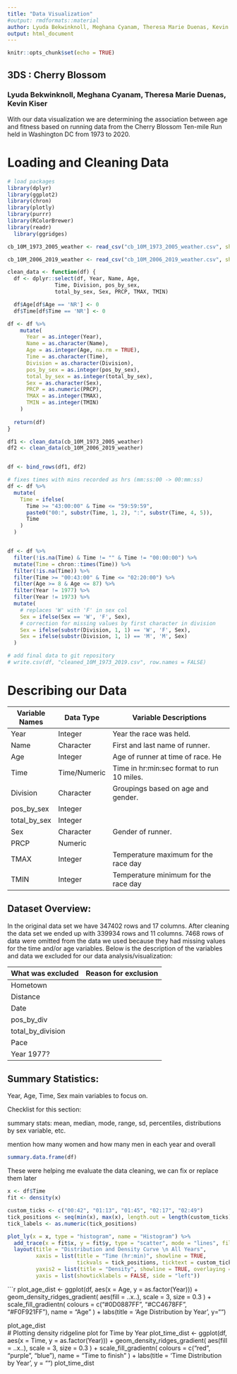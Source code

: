 ```yaml
---
title: "Data Visualization"
#output: rmdformats::material
author: Lyuda Bekwinknoll, Meghana Cyanam, Theresa Marie Duenas, Kevin Kiser
output: html_document
---
```


```r
knitr::opts_chunk$set(echo = TRUE)
```

## 3DS : Cherry Blossom

### Lyuda Bekwinknoll, Meghana Cyanam, Theresa Marie Duenas, Kevin Kiser

With our data visualization we are determining the association between age and fitness based on running data from the Cherry Blossom Ten-mile Run held in Washington DC from 1973 to 2020.

# Loading and Cleaning Data

```r
# load packages
library(dplyr)
library(ggplot2)
library(chron)
library(plotly)
library(purrr)
library(RColorBrewer)
library(readr)
  library(ggridges)
```

```r

cb_10M_1973_2005_weather <- read_csv("cb_10M_1973_2005_weather.csv", show_col_types = FALSE)

cb_10M_2006_2019_weather <- read_csv("cb_10M_2006_2019_weather.csv", show_col_types = FALSE)

clean_data <- function(df) {
  df <- dplyr::select(df, Year, Name, Age, 
               Time, Division, pos_by_sex, 
               total_by_sex, Sex, PRCP, TMAX, TMIN)

  df$Age[df$Age == 'NR'] <- 0
  df$Time[df$Time == 'NR'] <- 0

df <- df %>%
    mutate(
      Year = as.integer(Year),
      Name = as.character(Name),
      Age = as.integer(Age, na.rm = TRUE),
      Time = as.character(Time),
      Division = as.character(Division),
      pos_by_sex = as.integer(pos_by_sex),
      total_by_sex = as.integer(total_by_sex),
      Sex = as.character(Sex),
      PRCP = as.numeric(PRCP),
      TMAX = as.integer(TMAX),
      TMIN = as.integer(TMIN)
    )
  
  return(df)
}

df1 <- clean_data(cb_10M_1973_2005_weather)
df2 <- clean_data(cb_10M_2006_2019_weather)


df <- bind_rows(df1, df2)
```

```r

# fixes times with mins recorded as hrs (mm:ss:00 -> 00:mm:ss)
df <- df %>%
  mutate(
    Time = ifelse(
      Time >= "43:00:00" & Time <= "59:59:59",
      paste0("00:", substr(Time, 1, 2), ":", substr(Time, 4, 5)),
      Time
    )
  )


df <- df %>%
  filter(!is.na(Time) & Time != "" & Time != "00:00:00") %>%
  mutate(Time = chron::times(Time)) %>%
  filter(!is.na(Time)) %>%
  filter(Time >= "00:43:00" & Time <= "02:20:00") %>%
  filter(Age >= 8 & Age <= 87) %>%
  filter(Year != 1977) %>%
  filter(Year != 1973) %>%
  mutate(
    # replaces 'W' with 'F' in sex col
    Sex = ifelse(Sex == 'W', 'F', Sex),
    # correction for missing values by first character in division
    Sex = ifelse(substr(Division, 1, 1) == 'W', 'F', Sex),
    Sex = ifelse(substr(Division, 1, 1) == 'M', 'M', Sex)
  )

```

```r
# add final data to git repository
# write.csv(df, "cleaned_10M_1973_2019.csv", row.names = FALSE)

```

# Describing our Data

| Variable Names | Data Type    | Variable Descriptions                      |
|----------------|--------------|--------------------------------------------|
| Year           | Integer      | Year the race was held.                    |
| Name           | Character    | First and last name of runner.             |
| Age            | Integer      | Age of runner at time of race. He          |
| Time           | Time/Numeric | Time in hr:min:sec format to run 10 miles. |
| Division       | Character    | Groupings based on age and gender.         |
| pos_by_sex     | Integer      |                                            |
| total_by_sex   | Integer      |                                            |
| Sex            | Character    | Gender of runner.                          |
| PRCP           | Numeric      |                                            |
| TMAX           | Integer      | Temperature maximum for the race day       |
| TMIN           | Integer      | Temperature minimum for the race day       |

## Dataset Overview:

In the original data set we have 347402 rows and 17 columns. After cleaning the data set we ended up with 339934 rows and 11 columns. 7468 rows of data were omitted from the data we used because they had missing values for the time and/or age variables. Below is the description of the variables and data we excluded for our data analysis/visualization:

| What was excluded | Reason for exclusion |
|-------------------|----------------------|
| Hometown          |                      |
| Distance          |                      |
| Date              |                      |
| pos_by_div        |                      |
| total_by_division |                      |
| Pace              |                      |
| Year 1977?        |                      |

## Summary Statistics:

Year, Age, Time, Sex main variables to focus on.

Checklist for this section:

summary stats: mean, median, mode, range, sd, percentiles, distributions by sex variable, etc.

mention how many women and how many men in each year and overall

```r
summary.data.frame(df)
```

These were helping me evaluate the data cleaning, we can fix or replace them later

```r
x <- df$Time
fit <- density(x)

custom_ticks <- c("00:42", "01:13", "01:45", "02:17", "02:49")
tick_positions <- seq(min(x), max(x), length.out = length(custom_ticks))
tick_labels <- as.numeric(tick_positions)

plot_ly(x = x, type = "histogram", name = "Histogram") %>% 
  add_trace(x = fit$x, y = fit$y, type = "scatter", mode = "lines", fill = "tozeroy", yaxis = "y2", name = "Density Curve") %>% 
  layout(title = "Distribution and Density Curve \n All Years",
         xaxis = list(title = "Time (hr:min)", showline = TRUE, 
                      tickvals = tick_positions, ticktext = custom_ticks),         
         yaxis2 = list(title = "Density", showline = TRUE, overlaying = "y"),
         yaxis = list(showticklabels = FALSE, side = "left"))
```

```r
  
 plot_age_dist <- ggplot(df, aes(x = Age, y = as.factor(Year))) +
    geom_density_ridges_gradient(
      aes(fill = ..x..), scale = 3, size = 0.3
    ) +
    scale_fill_gradientn(
      colours = c("#0D0887FF", "#CC4678FF", "#F0F921FF"),
      name = "Age"
    ) +
    labs(title = 'Age Distribution by Year', y="")
  
plot_age_dist  
  # Plotting density ridgeline plot for Time by Year
 plot_time_dist <-  ggplot(df, aes(x = Time, y = as.factor(Year))) +
    geom_density_ridges_gradient(
      aes(fill = ..x..), scale = 3, size = 0.3
    ) +
    scale_fill_gradientn(
      colours = c("red", "purple", "blue"),
      name = "Time to finish"
    ) +
    labs(title = 'Time Distribution by Year', y = "")
 plot_time_dist 
 